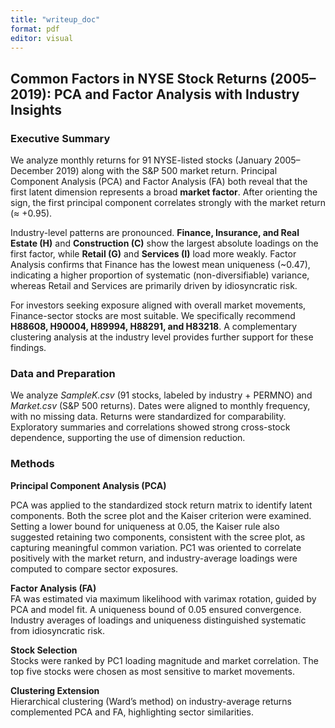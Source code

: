 ```yaml
---
title: "writeup_doc"
format: pdf
editor: visual
---
```


## Common Factors in NYSE Stock Returns (2005–2019): PCA and Factor Analysis with Industry Insights

### Executive Summary 

We analyze monthly returns for 91 NYSE-listed stocks (January 2005–December 2019) along with the S&P 500 market return. Principal Component Analysis (PCA) and Factor Analysis (FA) both reveal that the first latent dimension represents a broad **market factor**. After orienting the sign, the first principal component correlates strongly with the market return (≈ +0.95).

Industry-level patterns are pronounced. **Finance, Insurance, and Real Estate (H)** and **Construction (C)** show the largest absolute loadings on the first factor, while **Retail (G)** and **Services (I)** load more weakly. Factor Analysis confirms that Finance has the lowest mean uniqueness (\~0.47), indicating a higher proportion of systematic (non-diversifiable) variance, whereas Retail and Services are primarily driven by idiosyncratic risk.

For investors seeking exposure aligned with overall market movements, Finance-sector stocks are most suitable. We specifically recommend **H88608, H90004, H89994, H88291, and H83218**. A complementary clustering analysis at the industry level provides further support for these findings.

### Data and Preparation 

We analyze *SampleK.csv* (91 stocks, labeled by industry + PERMNO) and *Market.csv* (S&P 500 returns). Dates were aligned to monthly frequency, with no missing data. Returns were standardized for comparability. Exploratory summaries and correlations showed strong cross-stock dependence, supporting the use of dimension reduction.

### Methods 

**Principal Component Analysis (PCA)**

PCA was applied to the standardized stock return matrix to identify latent components. Both the scree plot and the Kaiser criterion were examined. Setting a lower bound for uniqueness at 0.05, the Kaiser rule also suggested retaining two components, consistent with the scree plot, as capturing meaningful common variation. PC1 was oriented to correlate positively with the market return, and industry-average loadings were computed to compare sector exposures.

**Factor Analysis (FA)**\
FA was estimated via maximum likelihood with varimax rotation, guided by PCA and model fit. A uniqueness bound of 0.05 ensured convergence. Industry averages of loadings and uniqueness distinguished systematic from idiosyncratic risk.

**Stock Selection**\
Stocks were ranked by PC1 loading magnitude and market correlation. The top five stocks were chosen as most sensitive to market movements.

**Clustering Extension**\
Hierarchical clustering (Ward’s method) on industry-average returns complemented PCA and FA, highlighting sector similarities.


